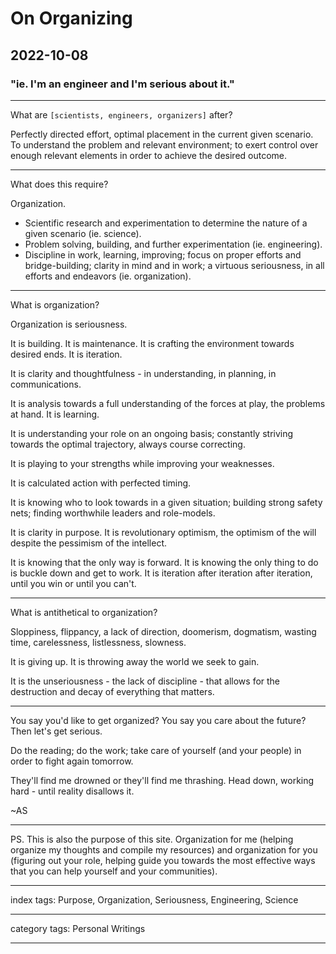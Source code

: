 # On Organizing

## 2022-10-08

### "ie. I'm an engineer and I'm serious about it."

---

What are `[scientists, engineers, organizers]` after?

Perfectly directed effort, optimal placement in the current given scenario. To understand the problem and relevant environment; to exert control over enough relevant elements in order to achieve the desired outcome.

---

What does this require?

Organization.

- Scientific research and experimentation to determine the nature of a given scenario (ie. science).
- Problem solving, building, and further experimentation (ie. engineering).
- Discipline in work, learning, improving; focus on proper efforts and bridge-building; clarity in mind and in work; a virtuous seriousness, in all efforts and endeavors (ie. organization).

---

What is organization?

Organization is seriousness.

It is building. It is maintenance. It is crafting the environment towards desired ends. It is iteration.

It is clarity and thoughtfulness - in understanding, in planning, in communications.

It is analysis towards a full understanding of the forces at play, the problems at hand. It is learning.

It is understanding your role on an ongoing basis; constantly striving towards the optimal trajectory, always course correcting.

It is playing to your strengths while improving your weaknesses.

It is calculated action with perfected timing.

It is knowing who to look towards in a given situation; building strong safety nets; finding worthwhile leaders and role-models.

It is clarity in purpose. It is revolutionary optimism, the optimism of the will despite the pessimism of the intellect.

It is knowing that the only way is forward. It is knowing the only thing to do is buckle down and get to work. It is iteration after iteration after iteration, until you win or until you can't.

---

What is antithetical to organization?

Sloppiness, flippancy, a lack of direction, doomerism, dogmatism, wasting time, carelessness, listlessness, slowness.

It is giving up. It is throwing away the world we seek to gain.

It is the unseriousness - the lack of discipline - that allows for the destruction and decay of everything that matters.

---

You say you'd like to get organized? You say you care about the future? Then let's get serious.

Do the reading; do the work; take care of yourself (and your people) in order to fight again tomorrow.

They'll find me drowned or they'll find me thrashing. Head down, working hard - until reality disallows it.

~AS

---

PS. This is also the purpose of this site. Organization for me (helping organize my thoughts and compile my resources) and organization for you (figuring out your role, helping guide you towards the most effective ways that you can help yourself and your communities).

---

index tags: Purpose, Organization, Seriousness, Engineering, Science

---

category tags: Personal Writings

---
